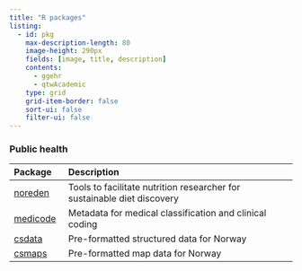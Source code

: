 ```yaml
---
title: "R packages"
listing:
  - id: pkg
    max-description-length: 80
    image-height: 290px
    fields: [image, title, description]
    contents: 
      - ggehr
      - qtwAcademic
    type: grid
    grid-item-border: false
    sort-ui: false
    filter-ui: false
---
```




::: {#pkg}
:::



### Public health

| Package |   Description            |
|:-----|:------------------------|
| [noreden](https://andreaczhang.github.io/noreden/) | Tools to facilitate nutrition researcher for sustainable diet discovery|
| [medicode](https://andreaczhang.github.io/medicode/) | Metadata for medical classification and clinical coding |
| [csdata](https://www.csids.no/csdata/) | Pre-formatted structured data for Norway |
| [csmaps](https://www.csids.no/csmaps/) | Pre-formatted map data for Norway |

